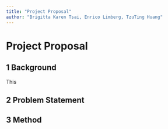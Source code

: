 ```yaml
---
title: "Project Proposal"
author: "Brigitta Karen Tsai, Enrico Limberg, TzuTing Huang"
---
```


# Project Proposal

## 1 Background

This

## 2 Problem Statement

## 3 Method
